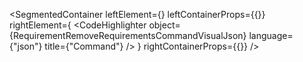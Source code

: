
<SegmentedContainer
  leftElement={<RequirementRemoveRequirementsCommandDesc />}
  leftContainerProps={{}}
  rightElement={
    <CodeHighlighter
      object={RequirementRemoveRequirementsCommandVisualJson}
      language={"json"}
      title={"Command"}
    />
  }
  rightContainerProps={{}}
/>
